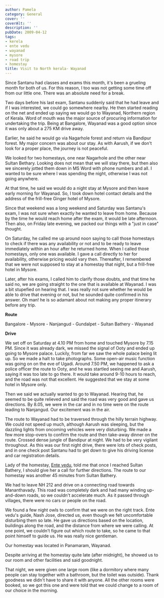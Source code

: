 ```yaml
---
author: Pamela
category: General
cover: ''
coverAlt: ''
description: ''
pubDate: 2009-04-12
tags:
- kerela
- ente vedu
- wayanad
- mysore
- road trip
- homestay
title: Visit to North kerala- Wayanad
---
```


Since Santanu had classes and exams this month, it's been a grueling month for both of us. For this reason, I too was not getting some time off from our little one. There was an absolute need for a break.

Two days before his last exam, Santanu suddenly said that he had leave and if I was interested, we could go somewhere nearby. He then started reading on the net and ended up saying we would go to Wayanad, Northern region of Kerala. Word of mouth was the major source of procuring information for undertaking the trip. Being at Bangalore, Wayanad was a good option since it was only about a 275 KM drive away.

Earlier, he said he would go via Nagarhole forest and return via Bandipur forest. My major concern was about our stay. As with Aarush, if we don't look for a proper place, the journey is not peaceful.

We looked for two homestays, one near Nagarhole and the other near Sultan Bethary. Looking does not mean that we will stay there, but then also we sincerely jotted them down in MS Word with phone numbers and all. I wanted to be sure where I was spending the night, otherwise I was not going anywhere.

At that time, he said we would do a night stay at Mysore and then leave early morning for Wayanad. So, I took down hotel contact details and the address of the frill-free Ginger hotel of Mysore.

Since that weekend was a long weekend and Saturday was Santanu's exam, I was not sure when exactly he wanted to leave from home. Because by the time he would reach home after the exam, it would be late afternoon. Then also, on Friday late evening, we packed our things with a "just in case" thought.

On Saturday, he called me up around noon saying to call those homestays to check if there was any availability or not and to be ready to leave immediately within an hour after he returned home. When I called those homestays, only one was available. I gave a call directly to her for availability, otherwise pricing would vary then. Thereafter, I remembered that we were not supposed to stay at a homestay that night, but a frill-free hotel in Mysore.

Later, after his exams, I called him to clarify those doubts, and that time he said no, we are going straight to the one that is available at Wayanad. I was a bit stupefied on hearing that. I was really not sure whether he would be able to drive that evening or not, but he sounded quite confirmed in his answer. Oh man! he is so adamant about not making any proper itinerary before any trip.

**Route**

Bangalore - Mysore - Nanjangud - Gundalpet - Sultan Bathery - Wayanad

**Drive**

We set off on Saturday at 4.10 PM from home and touched Mysore by 7.15 PM. Since it was already dark, we missed the signal of Ooty and ended up going to Mysore palace. Luckily, from far we saw the whole palace being lit up. So we made a halt to take photographs. Some open-air music function was going on on the eve of Ugadi. Around 7.50 PM, we happened to ask a police officer the route to Ooty, and he was startled seeing me and Aarush, saying it was too late to go there. It would take around 9-10 hours to reach, and the road was not that excellent. He suggested that we stay at some hotel in Mysore only.

Then we said we actually wanted to go to Wayanad. Hearing that, he seemed to be quite relieved and said the road was very good and gave us directions. By 8.05, we were in the car and in no time were on the route leading to Nanjangud. Our excitement was in the air.

The route to Wayanad had to be traversed through the hilly terrain highway. We could not speed up much, although Aarush was sleeping, but the dazzling lights from oncoming vehicles were very disturbing. We made a few more stop-overs to confirm the route and then take-away dinner on the route. Crossed dense jungle of Bandipur at night. We had to be very vigilant throughout. As this was our first night drive, there were lots of check posts, and in one check post Santanu had to get down to give his driving license and car registration details.

Lady of the homestay, [Ente vedu](http://www.enteveedu.co.in/), told me that once I reached Sultan Bathery, I should give her a call for further directions. The route to our homestay was another 45 minutes from Sultan Bathery.

We had to leave NH 212 and drive on a connecting road towards Mananthavady. This road was completely dark and had many winding up-and-down roads, so we couldn't accelerate much. As it passed through villages, there were no cars or people on the road.

We found a few night owls to confirm that we were on the right track. Ente vedu's guide, Nash Jose, directed us, even though we felt uncomfortable disturbing them so late. He gave us directions based on the location, buildings along the road, and the distance from where we were calling. At one point, we couldn't figure out which route to take, so he came to that point himself to guide us. He was really nice gentleman.

Our homestay was located in Panamaram, Wayanad.

Despite arriving at the homestay quite late (after midnight), he showed us to our room and other facilities and said goodnight.

That night, we were given one large room (like a dormitory where many people can stay together with a bathroom, but the toilet was outside). Thank goodness we didn't have to share it with anyone. All the other rooms were booked, so we got this one and were told that we could change to a room of our choice in the morning.